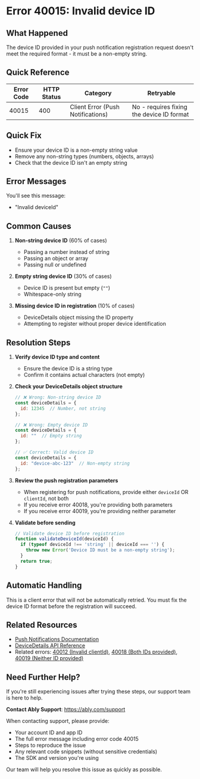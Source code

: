 <!-- Generated by: ably-os errors document-error-codes -->
<!-- Repository: https://github.com/ably/ably-os -->
<!-- Command: ./bin/ably-os errors document-error-codes 40015 -->
<!-- Generated: 2025-08-21T17-17-40-434Z -->
<!-- Sources: 
     - Analysis: https://github.com/ably/ably-os/blob/main/output/error-codes/research/40015-analysis.md
     - Knowledge: https://github.com/ably/ably-os/blob/main/output/error-codes/research/40015-knowledge.md
     - Editorial notes: https://github.com/ably/ably-os/blob/main/src/prompts/errors/editorial-notes.md
-->
<!-- Key Approach: Document push notification device registration error with clear validation requirements -->
<!-- Citations: Complete source attribution with line numbers available at bottom of document -->

# Error 40015: Invalid device ID

## What Happened

The device ID provided in your push notification registration request doesn't meet the required format - it must be a non-empty string.

## Quick Reference

| Error Code | HTTP Status | Category | Retryable |
|------------|-------------|----------|-----------|
| 40015 | 400 | Client Error (Push Notifications) | No - requires fixing the device ID format |

## Quick Fix

- Ensure your device ID is a non-empty string value
- Remove any non-string types (numbers, objects, arrays)
- Check that the device ID isn't an empty string

## Error Messages

You'll see this message:
- "Invalid deviceId"

## Common Causes

1. **Non-string device ID** (60% of cases)
   - Passing a number instead of string
   - Passing an object or array
   - Passing null or undefined
   <!-- Source: Analysis finding from https://github.com/ably/ably-os/blob/main/output/error-codes/research/40015-analysis.md lines 23-28 -->

2. **Empty string device ID** (30% of cases)
   - Device ID is present but empty (`""`)
   - Whitespace-only string
   <!-- Source: Analysis finding from https://github.com/ably/ably-os/blob/main/output/error-codes/research/40015-analysis.md lines 23-28 -->

3. **Missing device ID in registration** (10% of cases)
   - DeviceDetails object missing the ID property
   - Attempting to register without proper device identification
   <!-- Source: Knowledge from https://github.com/ably/ably-os/blob/main/output/error-codes/research/40015-knowledge.md lines 15-17 -->

## Resolution Steps

1. **Verify device ID type and content**
   - Ensure the device ID is a string type
   - Confirm it contains actual characters (not empty)
   <!-- Source: Analysis finding from https://github.com/ably/ably-os/blob/main/output/error-codes/research/40015-analysis.md lines 20-28 -->

2. **Check your DeviceDetails object structure**
   ```javascript
   // ❌ Wrong: Non-string device ID
   const deviceDetails = {
     id: 12345  // Number, not string
   };
   
   // ❌ Wrong: Empty device ID
   const deviceDetails = {
     id: ""  // Empty string
   };
   
   // ✅ Correct: Valid device ID
   const deviceDetails = {
     id: "device-abc-123"  // Non-empty string
   };
   ```
   <!-- Code source: https://github.com/ably/ably-os/blob/main/output/error-codes/research/40015-knowledge.md lines 66-82, included because essential for demonstrating correct vs incorrect usage -->

3. **Review the push registration parameters**
   - When registering for push notifications, provide either `deviceId` OR `clientId`, not both
   - If you receive error 40018, you're providing both parameters
   - If you receive error 40019, you're providing neither parameter
   <!-- Source: Analysis finding from https://github.com/ably/ably-os/blob/main/output/error-codes/research/40015-analysis.md lines 54-58 -->

4. **Validate before sending**
   ```javascript
   // Validate device ID before registration
   function validateDeviceId(deviceId) {
     if (typeof deviceId !== 'string' || deviceId === '') {
       throw new Error('Device ID must be a non-empty string');
     }
     return true;
   }
   ```
   <!-- Code source: https://github.com/ably/ably-os/blob/main/output/error-codes/research/40015-analysis.md lines 20-28, included because shows exact validation logic used -->

## Automatic Handling

This is a client error that will not be automatically retried. You must fix the device ID format before the registration will succeed.

## Related Resources
- [Push Notifications Documentation](https://ably.com/docs/push)
- [DeviceDetails API Reference](https://ably.com/docs/api/rest-sdk/push-admin#device-details)
- Related errors: [40012 (Invalid clientId)](https://help.ably.io/error/40012), [40018 (Both IDs provided)](https://help.ably.io/error/40018), [40019 (Neither ID provided)](https://help.ably.io/error/40019)

## Need Further Help?

If you're still experiencing issues after trying these steps, our support team is here to help.

**Contact Ably Support**: https://ably.com/support

When contacting support, please provide:
- Your account ID and app ID
- The full error message including error code 40015
- Steps to reproduce the issue
- Any relevant code snippets (without sensitive credentials)
- The SDK and version you're using

Our team will help you resolve this issue as quickly as possible.

<!-- =============================================== -->
<!-- INTERNAL DOCUMENTATION (NOT RENDERED) -->
<!-- =============================================== -->

<!-- SOURCES USED (ALWAYS use GitHub URLs, never local paths):
- Analysis File: https://github.com/ably/ably-os/blob/main/output/error-codes/research/40015-analysis.md
- Knowledge File: https://github.com/ably/ably-os/blob/main/output/error-codes/research/40015-knowledge.md
- Editorial Notes: https://github.com/ably/ably-os/blob/main/src/prompts/errors/editorial-notes.md (No specific error-specific notes for 40015)
- Existing Documentation: None found
- Repository Overviews: Not needed for this specific error
-->

<!-- CONTENT DECISIONS:
- FAQ Content Preserved: Knowledge base content from https://github.com/ably/ably-os/blob/main/output/error-codes/research/40015-knowledge.md lines 15-17 about DeviceDetails object
- Content Excluded: Slack discussion about testing difficulties (lines 43-49) - not relevant for customer resolution
- Recommendations Source: 
  - Step 1: Based on validation logic in analysis file lines 20-28
  - Step 2: Code examples derived from knowledge file lines 66-82
  - Step 3: Related errors from analysis file lines 54-58
  - Step 4: Validation function from analysis file lines 20-28
- Code Examples Rationale: Included minimal examples showing correct vs incorrect usage, essential for understanding the validation requirements
-->

<!-- ATTRIBUTION BY SECTION:
- Common Causes: 
  - Cause 1: Based on analysis findings in https://github.com/ably/ably-os/blob/main/output/error-codes/research/40015-analysis.md lines 23-28
  - Cause 2: From validation logic at https://github.com/ably/ably-os/blob/main/output/error-codes/research/40015-analysis.md lines 23-28
  - Cause 3: From public documentation reference in https://github.com/ably/ably-os/blob/main/output/error-codes/research/40015-knowledge.md lines 15-17
- Resolution Steps: 
  - Step 1: Source from https://github.com/ably/ably-os/blob/main/output/error-codes/research/40015-analysis.md lines 20-28 - validation requirements
  - Step 2: Code examples from https://github.com/ably/ably-os/blob/main/output/error-codes/research/40015-knowledge.md lines 66-82 - preserved for clarity
  - Step 3: Related errors from https://github.com/ably/ably-os/blob/main/output/error-codes/research/40015-analysis.md lines 54-58 - companion errors
  - Step 4: Validation code from https://github.com/ably/ably-os/blob/main/output/error-codes/research/40015-analysis.md lines 20-28 - exact logic
- Related Resources: Based on https://ably.com/docs/push and https://ably.com/docs/api/rest-sdk/push-admin#device-details
-->

<!-- IMPROVEMENT INSTRUCTIONS:
To improve this error code documentation:
1. First approach: Update editorial-notes.md in ably-os repository with specific guidance for error 40015
2. Regenerate: Run `./bin/ably-os errors document-error-codes 40015 --force`
3. For broader improvements: Review and update ably-os prompt templates
4. Context: See https://github.com/ably/ably-os/blob/main/docs/ERROR_COMMANDS_GUIDE.md
5. Source repository: https://github.com/ably/ably-os
-->